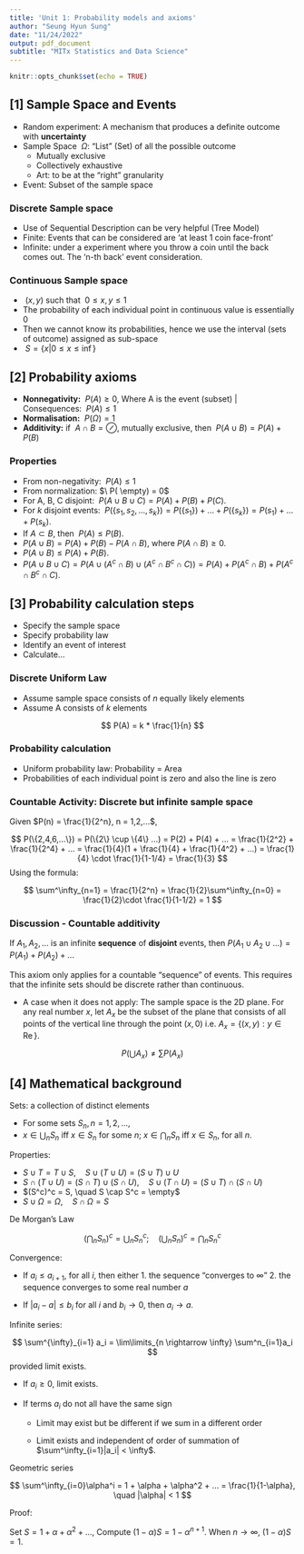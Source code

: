 ```yaml
---
title: 'Unit 1: Probability models and axioms'
author: "Seung Hyun Sung"
date: "11/24/2022"
output: pdf_document
subtitle: "MITx Statistics and Data Science"
---
```


```r
knitr::opts_chunk$set(echo = TRUE)
```

## [1] Sample Space and Events 

* Random experiment: A mechanism that produces a definite outcome with __uncertainty__
* Sample Space $\ \Omega$: "List" (Set) of all the possible outcome
  + Mutually exclusive 
  + Collectively exhaustive 
  + Art: to be at the "right" granularity
* Event: Subset of the sample space 

### Discrete Sample space 

+ Use of Sequential Description can be very helpful (Tree Model)
+ Finite: Events that can be considered are 'at least 1 coin face-front'
+ Infinite: under a experiment where you throw a coin until the back comes out. The 'n-th back' event consideration. 

### Continuous Sample space 

* $\ (x,y)$ such that $\ 0 \leq x, y \leq 1$
* The probability of each individual point in continuous value is essentially 0
* Then we cannot know its probabilities, hence we use the interval (sets of outcome) assigned as sub-space
* $\ S = \{x|0 \leq x \leq \inf\}$



## [2] Probability axioms 

+ __Nonnegativity:__ $\ P(A) \geq 0$, Where A is the event (subset) | Consequences: $\ P(A) \leq 1$
+ __Normalisation:__ $\ P(\Omega) = 1$
+ __Additivity:__ if $\ A \cap B =  \oslash$, mutually exclusive, then $\ P(A \cup B) = P(A) + P(B)$


### Properties

  * From non-negativity: $\ P(A) \leq 1$
  * From normalization: $\ P( \empty) = 0$
  * For A, B, C disjoint: $\ P(A \cup B \cup C) = P(A) + P(B) + P(C)$.
  * For $k$ disjoint events: $\ P(\{s_1, s_2, ..., s_k\}) = P(\{s_1\}) +... + P(\{s_k\}) = P(s_1) +... + P(s_k)$.
  * If $A \subset B$, then  $\ P(A) \leq P(B)$. 
  * $P(A \cup B) = P(A) + P(B) - P(A \cap B)$, where $P(A \cap B) \geq 0$.
  * $P(A \cup B) \leq P(A) + P(B)$.
  * $P(A \cup B \cup C) = P(A \cup (A^c \cap B) \cup (A^c \cap B^c \cap C)) =P(A) + P(A^c \cap B) + P(A^c \cap B^c \cap C).$
    


## [3] Probability calculation steps

+ Specify the sample space
+ Specify probability law
+ Identify an event of interest
+ Calculate…

###  Discrete Uniform Law

+ Assume sample space consists of $n$  equally likely elements
+ Assume A consists of $k$  elements

$$
P(A) = k * \frac{1}{n}
$$

### Probability calculation 

+ Uniform probability law: Probability = Area
+ Probabilities of each individual point is zero and also the line is zero
  

### Countable Activity: Discrete but infinite sample space
    
Given $P(n) = \frac{1}{2^n}, n = 1,2,...$, 

$$
P(\{2,4,6,...\}) = P(\{2\} \cup \{4\} ...) = P(2) + P(4) + ... = \frac{1}{2^2} + \frac{1}{2^4} + ... = \frac{1}{4}(1 + \frac{1}{4} + \frac{1}{4^2} + ...) = \frac{1}{4} \cdot \frac{1}{1-1/4} = \frac{1}{3}
$$
Using the formula:

$$
\sum^\infty_{n=1} = \frac{1}{2^n} = \frac{1}{2}\sum^\infty_{n=0} = \frac{1}{2}\cdot \frac{1}{1-1/2} = 1
$$

### Discussion - Countable additivity

If $A_1, A_2, ...$ is an infinite __sequence__ of __disjoint__ events, then $P(A_1 \cup A_2 \cup ...) = P(A_1) + P(A_2) + ...$

This axiom only applies for a countable "sequence" of events. This requires that the infinite sets should be discrete rather than continuous.

+ A case when it does not apply: The sample space is the 2D plane. For any real number $x$, let $A_x$ be the subset of the plane that consists of all points of the vertical line through the point $(x,0)$ i.e. $A_ x=\{ (x,y): y\in \mathrm{Re\, }\}$.
    
$$
P(\bigcup A_x) \neq \sum P(A_x)
$$




## [4] Mathematical background

Sets: a collection of distinct elements

+ For some sets $S_n, n=1,2,...$,
+ $x \in \bigcup_n S_n$ iff $x\in S_n$ for some $n$; $x \in \bigcap_n S_n$ iff $x \in S_n$, for all $n$.

Properties: 

+ $S \cup T = T \cup S, \quad S \cup (T \cup U) = (S \cup T) \cup U$
+ $S \cap (T \cup U) = (S \cap T) \cup (S \cap U), \quad S \cup(T \cap U) = (S \cup T) \cap (S \cap U)$
+ $(S^c)^c = S, \quad S \cap S^c = \empty$
+ $S \cup \Omega = \Omega, \quad S \cap \Omega = S$

De Morgan's Law

$$
\Big(\bigcap_{n} S_n\Big)^c = \bigcup_n S_n^c; \quad \Big( \bigcup_n S_n\Big)^c = \bigcap_n S_n^c
$$

Convergence:

+ If $a_i \leq a_{i+1}$, for all $i$, then either
      1. the sequence “converges to $\infty$”
      2. the sequence converges to some real number $a$

+ If $|a_i - a| \leq b_i$ for all $i$ and $b_i \rightarrow 0$, then $a_i \rightarrow a$.


Infinite series: 

$$
\sum^{\infty}_{i=1} a_i =  \lim\limits_{n \rightarrow \infty} \sum^n_{i=1}a_i 
$$
provided limit exists.

+ If $a_i \geq 0$, limit exists.

+ If terms $a_i$ do not all have the same sign

  * Limit may exist but be different if we sum in a different order

  * Limit exists and independent of order of summation of $\sum^\infty_{i=1}|a_i| < \infty$.

Geometric series

$$
\sum^\infty_{i=0}\alpha^i = 1 + \alpha + \alpha^2 + ... = \frac{1}{1-\alpha}, \quad |\alpha| < 1
$$

  Proof: 

  Set $S =1+ \alpha + \alpha^2 + ...$, Compute $(1-\alpha)S = 1 - \alpha^{n+1}$. When $n \rightarrow \infty$, $(1-\alpha)S = 1$.















